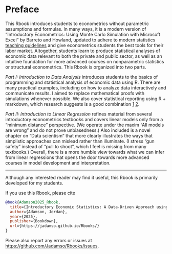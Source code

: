 <!---
Last updated: {{< meta date >}}
<img src="Figures_Manual/Logo.png" style="display:block; margin:auto;" width="100%"/>
--->

# Preface {.unnumbered}

This Rbook introduces students to econometrics without parametric assumptions and formulas. In many ways, it is a modern version of "Introductory Econometrics: Using Monte Carlo Simulation with Microsoft Excel" by Barreto and Howland, updated to adhere to modern statistics [teaching guidelines](https://www.amstat.org/education/curriculum-guidelines-for-undergraduate-programs-in-statistical-science-) and give econometrics students the best tools for their labor market. Altogether, students learn to produce statistical analyses of economic data relevant to both the private and public sector, as well as an intuitive foundation for more advanced courses on nonparametric statistics or structural econometrics. This Rbook is organized into two parts.

*Part I: Introduction to Data Analysis* introduces students to the basics of programming and statistical analysis of economic data using R. There are many practical examples, including on how to analyze data interactively and communicate results. I aimed to replace mathematical proofs with simulations whenever possible. We also cover statistical reporting using R + markdown, which research suggests is a good combination [1](https://doi.org/10.1080/00220485.2019.1618765) [2](https://doi.org/10.1002/jae.657). 

*Part II: Introduction to Linear Regression* refines material from several introductory econometrics textbooks and covers linear models only from a "minimum distance" perspective. (We operate under the maxim "All models are wrong" and do not prove unbiasedness.) Also included is a novel chapter on "Data scientism" that more clearly illustrates the ways that simplistic approaches can mislead rather than illuminate. (I stress "gun safety" instead of "pull to shoot", which I feel is missing from many textbooks.) Overall, there is a more humble view towards what we can infer from linear regressions that opens the door towards more advanced courses in model development and interpretation.

***

Although any interested reader may find it useful, this Rbook is primarily developed for my students.

If you use this Rbook, please cite
```bibtex
@book{Adamson2025_Rbook,
  title={Introductory Economic Statistics: A Data-Driven Approach using R},
  author={Adamson, Jordan},
  year={2025},
  publisher={Bookdown},
  url={https://jadamso.github.io/Rbooks/}
}
```

Please also report any errors or issues at <https://github.com/Jadamso/Rbooks/issues>.

